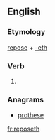 ==English==

===Etymology===
[[repose]] + [[-eth]]

===Verb===
{{head|en|verb form}}

# {{en-archaic third-person singular of|repose}}

===Anagrams===
* [[prothese#English|prothese]]

[[fr:reposeth]]